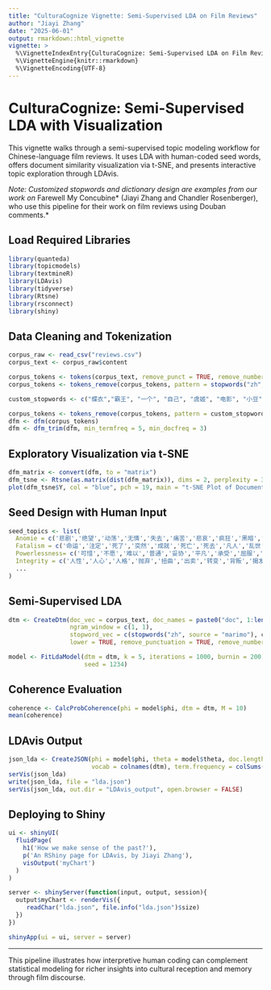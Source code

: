 ```yaml
---
title: "CulturaCognize Vignette: Semi-Supervised LDA on Film Reviews"
author: "Jiayi Zhang"
date: "2025-06-01"
output: rmarkdown::html_vignette
vignette: >
  %\VignetteIndexEntry{CulturaCognize: Semi-Supervised LDA on Film Reviews}
  %\VignetteEngine{knitr::rmarkdown}
  %\VignetteEncoding{UTF-8}
---
```


# CulturaCognize: Semi-Supervised LDA with Visualization

This vignette walks through a semi-supervised topic modeling workflow for Chinese-language film reviews. It uses LDA with human-coded seed words, offers document similarity visualization via t-SNE, and presents interactive topic exploration through LDAvis.

*Note: Customized stopwords and dictionary design are examples from our work on *Farewell My Concubine* (Jiayi Zhang and Chandler Rosenberger), who use this pipeline for their work on film reviews using Douban comments.*

## Load Required Libraries
```r
library(quanteda)
library(topicmodels)
library(textmineR)
library(LDAvis)
library(tidyverse)
library(Rtsne)
library(rsconnect)
library(shiny)
```

## Data Cleaning and Tokenization
```r
corpus_raw <- read_csv("reviews.csv")
corpus_text <- corpus_raw$content

corpus_tokens <- tokens(corpus_text, remove_punct = TRUE, remove_numbers = TRUE)
corpus_tokens <- tokens_remove(corpus_tokens, pattern = stopwords("zh", source = "marimo"))

custom_stopwords <- c("蝶衣","霸王", "一个", "自己", "虞姬", "电影", "小豆", "没有", "时候", "就是", "最后", "有用", "他们", ...)

corpus_tokens <- tokens_remove(corpus_tokens, pattern = custom_stopwords)
dfm <- dfm(corpus_tokens)
dfm <- dfm_trim(dfm, min_termfreq = 5, min_docfreq = 3)
```

## Exploratory Visualization via t-SNE
```r
dfm_matrix <- convert(dfm, to = "matrix")
dfm_tsne <- Rtsne(as.matrix(dist(dfm_matrix)), dims = 2, perplexity = 30)
plot(dfm_tsne$Y, col = "blue", pch = 19, main = "t-SNE Plot of Document Similarity")
```

## Seed Design with Human Input
```r
seed_topics <- list(
  Anomie = c('悲剧','绝望','动荡','无情','失去','痛苦','悲哀','疯狂','黑暗','挣扎','害怕','混乱','折磨','暴力','悲惨','可悲','沉重','残忍','悲伤','苦难','崩溃','残酷','艰苦','辛苦'),
  Fatalism = c('命运','注定','死了','突然','成就','死亡','死去','凡人','乱世','毁灭','宿命','天命', '无力','命苦','认命'),
  Powerlessness= c('可惜','不愿','难以','普通','妥协','平凡','承受','屈服','隐忍','牺牲','可怜','压抑', '孤独','无奈','放弃'),
  Integrity = c('人性','人心','人格','抛弃','扭曲','出卖','转变','背叛','揭发','批斗','自保','六亲', '不认'),
  ...
)
```

## Semi-Supervised LDA
```r
dtm <- CreateDtm(doc_vec = corpus_text, doc_names = paste0("doc", 1:length(corpus_text)), 
                 ngram_window = c(1, 1), 
                 stopword_vec = c(stopwords("zh", source = "marimo"), custom_stopwords),
                 lower = TRUE, remove_punctuation = TRUE, remove_numbers = TRUE)

model <- FitLdaModel(dtm = dtm, k = 5, iterations = 1000, burnin = 200, alpha = 0.1, beta = 0.05,
                     seed = 1234)
```

## Coherence Evaluation
```r
coherence <- CalcProbCoherence(phi = model$phi, dtm = dtm, M = 10)
mean(coherence)
```

## LDAvis Output
```r
json_lda <- CreateJSON(phi = model$phi, theta = model$theta, doc.length = rowSums(dtm), 
                       vocab = colnames(dtm), term.frequency = colSums(dtm))
serVis(json_lda)
write(json_lda, file = "lda.json")
serVis(json_lda, out.dir = "LDAvis_output", open.browser = FALSE)
```

## Deploying to Shiny
```r
ui <- shinyUI(
  fluidPage(
    h1('How we make sense of the past?'),
    p('An RShiny page for LDAvis, by Jiayi Zhang'),
    visOutput('myChart')
  )
)

server <- shinyServer(function(input, output, session){
  output$myChart <- renderVis({
     readChar("lda.json", file.info("lda.json")$size)
  })
})

shinyApp(ui = ui, server = server)
```

---

This pipeline illustrates how interpretive human coding can complement statistical modeling for richer insights into cultural reception and memory through film discourse.
